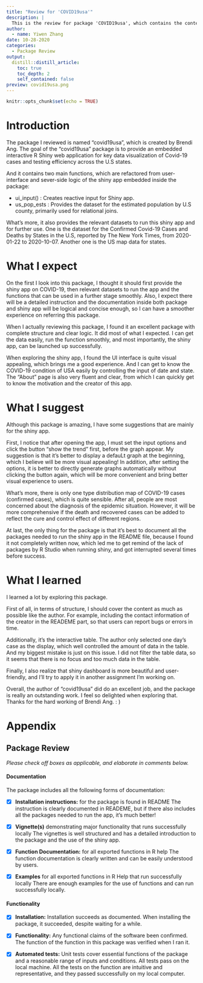 ```yaml
---
title: "Review for 'COVID19usa'"
description: |
  This is the review for package 'COVID19usa', which contains the context and a check list.
author:
  - name: Yiwen Zhang 
date: 10-28-2020
categories:
  - Package Review
output:
  distill::distill_article:
    toc: true
    toc_depth: 2
    self_contained: false
preview: covid19usa.png
---
```


```r
knitr::opts_chunk$set(echo = TRUE)
```

# Introduction

The package I reviewed is named "covid19usa", which is created by Brendi Ang. The goal of the "covid19usa" package is to provide an embedded interactive R Shiny web application for key data visualization of Covid-19 cases and testing efficiency across the U.S states. 

And it contains two main functions, which are refactored from user-interface and sever-side logic of the shiny app embedded inside the package:

- ui_input() : Creates reactive input for Shiny app.
- us_pop_ests : Provides the dataset for the estimated population by U.S county, primarily used for relational joins.

What's more, it also provides the relevant datasets to run this shiny app and for further use. One is the dataset for the Confirmed Covid-19 Cases and Deaths by States in the U.S, reported by The New York Times, from 2020-01-22 to 2020-10-07. Another one is the US map data for states.

# What I expect

On the first I look into this package, I thought it should first provide the shiny app on COVID-19, then relevant datasets to run the app and the functions that can be used in a further stage smoothly. Also, I expect there will be a detailed instruction and the documentation inside both package and shiny app will be logical and concise enough, so I can have a smoother experience on referring this package.

When I actually reviewing this package, I found it an excellent package with complete structure and clear logic. It did most of what I expected. I can get the data easily, run the function smoothly, and most importantly, the shiny app, can be launched up successfully. 

When exploring the shiny app, I found the UI interface is quite visual appealing, which brings me a good experience. And I can get to know the COVID-19 condition of USA easily by controlling the input of date and state. The "About" page is also very fluent and clear, from which I can quickly get to know the motivation and the creator of this app. 

# What I suggest

Although this package is amazing, I have some suggestions that are mainly for the shiny app.

First, I notice that after opening the app, I must set the input options and click the button "show the trend" first, before the graph appear. My suggestion is that it's better to display a defauLt graph at the beginning, which I believe will be more visual appealing! In addition, after setting the options, it is better to directly generate graphs automatically without clicking the button again, which will be more convenient and bring better visual experience to users.

What's more, there is only one type distribution map of COVID-19 cases (confirmed cases), which is quite sensible. After all, people are most concerned about the diagnosis of the epidemic situation. However, it will be more comprehensive if the death and recovered cases can be added to reflect the cure and control effect of different regions.

At last, the only thing for the package is that it's best to document all the packages needed to run the shiny app in the README file, because I found it not completely written now, which led me to get remind of the lack of packages by R Studio when running shiny, and got interrupted several times before success.

# What I learned

I learned a lot by exploring this package. 

First of all, in terms of structure, I should cover the content as much as possible like the author. For example, including the contact information of the creator in the READEME part, so that users can report bugs or errors in time.

Additionally, it's the interactive table. The author only selected one day's case as the display, which well controlled the amount of data in the table. And my biggest mistake is just on this issue. I did not filter the table data, so it seems that there is no focus and too much data in the table.

Finally, I also realize that shiny dashboard is more beautiful and user-friendly, and I'll try to apply it in another assignment I'm working on.

Overall, the author of "covid19usa" did do an excellent job, and the package is really an outstanding work. I feel so delighted when exploring that. Thanks for the hard working of Brendi Ang. : )


# Appendix

## Package Review

*Please check off boxes as applicable, and elaborate in comments below.*

#### Documentation 

The package includes all the following forms of documentation: 

- [x] **Installation instructions:** for the package is found in README 
The instruction is clearly documented in READEME, but if there also includes all the packages needed to run the app, it's much better!

- [x] **Vignette(s)** demonstrating major functionality that runs successfully locally
The vignettes is well structured and has a detailed introduction to the package and the use of the shiny app.

- [x] **Function Documentation:** for all exported functions in R help 
The function documentation is clearly written and can be easily understood by users.

- [x] **Examples** for all exported functions in R Help that run successfully locally 
There are enough examples for the use of functions and can run successfully locally.

#### Functionality 

- [x] **Installation:** Installation succeeds as documented.
When installing the package, it succeeded, despite waiting for a while.

- [x] **Functionality:** Any functional claims of the software been confirmed.
The function of the function in this package was verified when I ran it.

- [x] **Automated tests:** Unit tests cover essential functions of the package and a reasonable range of inputs and conditions. All tests pass on the local machine.
All the tests on the function are intuitive and representative, and they passed successfully on my local computer.

